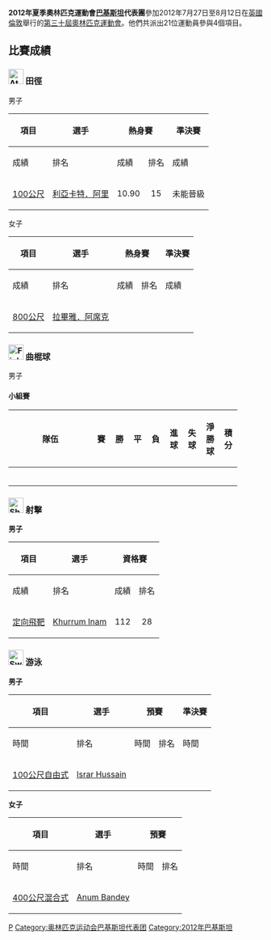 {{noteTA|G1=Sports}}
{{Infobox Country Olympics
|NOC = PAK
|games = 2012年夏季
|competitors= 21
|sports= 4
|flagbearer=
}}

'''2012年夏季奧林匹克運動會[[巴基斯坦|巴基斯坦]]代表團'''參加2012年7月27日至8月12日在[[英國|英國]][[倫敦|倫敦]]舉行的[[2012年夏季奧林匹克運動會|第三十屆奧林匹克運動會]]。他們共派出21位運動員參與4個項目。

== 比賽成績 ==
=== [[File:Athletics_pictogram.svg|30px]] 田徑 ===
{{main|2012年夏季奧林匹克運動會田徑比賽}}

;男子
{| class="wikitable" style="font-size:90%"
|-
!rowspan="2"|項目
!rowspan="2"|選手
!colspan="2"|熱身賽
!colspan="2"|準決賽
!colspan="2"|決賽
|-style="font-size:95%"
!成績
!排名
!成績
!排名
!成績
!排名
|-
|[[2012年夏季奧林匹克運動會田徑比賽－男子100公尺|100公尺]]
|[[利亞卡特．阿里|利亞卡特．阿里]]
|align=center|10.90
|align=center|15
|align=center colspan="4" bgcolor="honeydew" |未能晉級

|}
;女子
{| class="wikitable" style="font-size:90%"
|-
!rowspan="2"|項目
!rowspan="2"|選手
!colspan="2"|熱身賽
!colspan="2"|準決賽
!colspan="2"|決賽
|-style="font-size:95%"
!成績
!排名
!成績
!排名
!成績
!排名
|-
|[[2012年夏季奧林匹克運動會田徑比賽－女子800公尺|800公尺]]
|[[拉畢雅．阿席克|拉畢雅．阿席克]]
|align=center|
|align=center|
|align=center|
|align=center|
|align=center|
|align=center|
|}

=== [[File:Field_hockey_pictogram.svg|30px]] 曲棍球 ===
{{main|2012年夏季奧林匹克運動會曲棍球比賽}}

;男子
{{main|2012年夏季奧林匹克運動會男子曲棍球比賽}}
==== 小組賽 ====
{| class="wikitable" style="text-align:center;"
|-
!width=150|隊伍
!width=20|賽
!width=20|勝
!width=20|平
!width=20|負
!width=20|進球
!width=20|失球
!width=20|淨勝球
!width=20|積分
|-
|align="left"|{{fh|AUS}}
|
|
|
|
|
|
|
|
|-
|align="left"|{{fh|GBR}}
|
|
|
|
|
|
|
|
|-
|align="left"|{{fh|ESP}}
|
|
|
|
|
|
|
|
|-
|align="left"|{{fh|PAK}}
|
|
|
|
|
|
|
|
|-
|align="left"|{{fh|ARG}}
|
|
|
|
|
|
|
|
|-
|align="left"|{{fh|RSA}}
|
|
|
|
|
|
|
|
|}

=== [[File:Shooting_pictogram.svg|30px]] 射擊 ===
{{main|2012年夏季奧林匹克運動會射擊比賽}}

'''男子'''
{| class="wikitable" style="font-size:90%"
|-
!rowspan="2"|項目
!rowspan="2"|選手
!colspan="2"|資格賽
!colspan="2"|決賽
|-
!成績
!排名
!成績
!排名
|-
|[[2012年夏季奧林匹克運動會射擊比賽－男子定向飛靶|定向飛靶]]
|[[Khurrum_Inam|Khurrum Inam]]
|align=center|112
|align=center|28
|align=center colspan="2" bgcolor="honeydew" |未能晉級
|}

=== [[File:Swimming_pictogram.svg|30px]] 游泳 ===
{{main|2012年夏季奧林匹克運動會游泳比賽}}

'''男子'''
{| class="wikitable" style="font-size:90%"
|-
!rowspan="2"|項目
!rowspan="2"|選手
!colspan="2"|預賽
!colspan="2"|準決賽
!colspan="2"|決賽
|-
!時間
!排名
!時間
!排名
!時間
!排名
|-
|[[2012年夏季奧林匹克運動會男子100米自由泳比賽|100公尺自由式]]
|[[Israr_Hussain|Israr Hussain]]
|align=center|
|align=center|
|align=center|
|align=center|
|align=center|
|align=center|
|}
'''女子'''
{| class="wikitable" style="font-size:90%"
|-
!rowspan="2"|項目
!rowspan="2"|選手
!colspan="2"|預賽
!colspan="2"|決賽
|-
!時間
!排名
!時間
!排名
|-
|[[2012年夏季奧林匹克運動會女子400米混合泳比賽|400公尺混合式]]
|[[Anum_Bandey|Anum Bandey]]
|align=center|
|align=center|
|align=center|
|align=center|
|}

{{Nations at the 2012 Summer Olympics}}

[[Category:2012年夏季奧林匹克運動會代表團|P]]
[[Category:奥林匹克运动会巴基斯坦代表团|Category:奥林匹克运动会巴基斯坦代表团]]
[[Category:2012年巴基斯坦|Category:2012年巴基斯坦]]